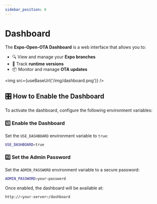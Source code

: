```yaml
---
sidebar_position: 8
---
```


# Dashboard

The **Expo-Open-OTA Dashboard** is a web interface that allows you to:
- 🔍 View and manage your **Expo branches**
- 🔄 Track **runtime versions**
- 📦 Monitor and manage **OTA updates**


<img src={useBaseUrl('/img/dashboard.png')} />

## 🎛 How to Enable the Dashboard
To activate the dashboard, configure the following environment variables:

### **1️⃣ Enable the Dashboard**
Set the `USE_DASHBOARD` environment variable to `true`:
```sh
USE_DASHBOARD=true
```

### **2️⃣ Set the Admin Password**

Set the `ADMIN_PASSWORD` environment variable to a secure password:
```sh
ADMIN_PASSWORD=your-password
```

Once enabled, the dashboard will be available at:
```sh
http://<your-server>/dashboard
```



